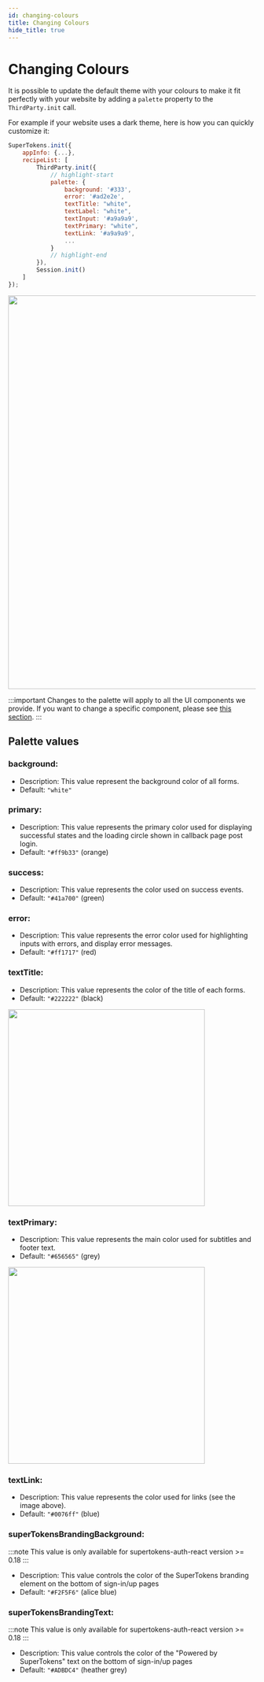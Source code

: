 ```yaml
---
id: changing-colours
title: Changing Colours
hide_title: true
---
```



# Changing Colours


It is possible to update the default theme with your colours to make it fit perfectly with your website by adding a `palette` property to the `ThirdParty.init` call.

For example if your website uses a dark theme, here is how you can quickly customize it:

<FrontendSDKTabs>
<TabItem value="reactjs">

```jsx
SuperTokens.init({
    appInfo: {...},
    recipeList: [
        ThirdParty.init({
            // highlight-start
            palette: {
                background: '#333',
                error: '#ad2e2e',
                textTitle: "white",
                textLabel: "white",
                textInput: '#a9a9a9',
                textPrimary: "white",
                textLink: '#a9a9a9',
                ...
            }
            // highlight-end
        }),
        Session.init()
    ]
});
```
</TabItem>
</FrontendSDKTabs>

<img width="800px" src="/img/thirdparty/dark-theme.png" />

:::important
Changes to the palette will apply to all the UI components we provide. If you want to change a specific component, please see [this section](changing-style).
:::

## Palette values

### **background**: 
- Description: This value represent the background color of all forms.
- Default: ```"white"```

### **primary**: 
- Description: This value represents the primary color used for displaying successful states and the loading circle shown in callback page post login.
- Default: ```"#ff9b33"``` (orange)

### **success**: 
- Description: This value represents the color used on success events.
- Default: ```"#41a700"``` (green)

### **error**: 
- Description: This value represents the error color used for highlighting inputs with errors, and display error messages.
- Default: ```"#ff1717"``` (red)

### **textTitle**: 
- Description: This value represents the color of the title of each forms.
- Default: ```"#222222"``` (black)

<img width="400px" src="/img/thirdparty/textTitle.png" />

### **textPrimary**: 
- Description: This value represents the main color used for subtitles and footer text.
- Default: ```"#656565"``` (grey)

<img width="400px" src="/img/emailpassword/textPrimary.png" />

### **textLink**: 
- Description: This value represents the color used for links (see the image above).
- Default: ```"#0076ff"``` (blue)

### **superTokensBrandingBackground**: 

:::note
This value is only available for supertokens-auth-react version >= 0.18
:::

- Description: This value controls the color of the SuperTokens branding element on the bottom of sign-in/up pages
- Default: ```"#F2F5F6"``` (alice blue)

### **superTokensBrandingText**: 

:::note
This value is only available for supertokens-auth-react version >= 0.18
:::

- Description: This value controls the color of the "Powered by SuperTokens" text on the bottom of sign-in/up pages
- Default: ```"#ADBDC4"``` (heather grey)

